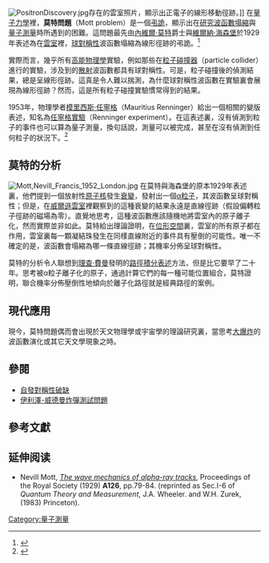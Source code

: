 {{NoteTA|G1=物理學|1=zh-hant:弔詭;zh-hans:佯谬;}}
[[File:PositronDiscovery.jpg|right]]存在的雲室照片，顯示出正電子的線形移動徑跡。]]
在[[量子力學|量子力學]]裡，'''莫特問題'''（Mott problem）是一個[[弔詭|弔詭]]，顯示出在[[研究|研究]][[波函數塌縮|波函數塌縮]]與[[量子測量|量子測量]]時所遇到的困難。這問題最先由[[內維爾·莫特|內維爾·莫特]]爵士與[[維爾納·海森堡|維爾納·海森堡]]於1929年表述為在[[雲室|雲室]]裡，[[圓對稱|球對稱性]]波函數塌縮為線形徑跡的弔詭。<ref>{{cite book
 | last =Bell
 | first =J.
 | authorlink =
 | title =''Speakable and Unspeakable in Quantum Mechanics
 | publisher =Cambridge University Press
 | edition =2, revised, illustrated
 | date =2004
 | isbn =9780521523387}}</ref>{{rp|119ff}}

實際而言，幾乎所有[[高能物理學|高能物理學]]實驗，例如那些在[[粒子碰撞器|粒子碰撞器]]（particle collider）進行的實驗，涉及到的[[散射|散射]]波函數都具有球對稱性。可是，粒子碰撞後的偵測結果，總是呈線形徑跡。這真是令人難以揣測，為什麼球對稱性波函數在實驗裏會展現為線形徑跡？然而，這是所有粒子碰撞實驗慣常得到的結果。

1953年，物理學者[[模里西斯·任寧格|模里西斯·任寧格]]（Mauritius Renninger）給出一個相關的變版表述，知名為[[任寧格實驗|任寧格實驗]]（Renninger experiment）。在這表述裏，沒有偵測到粒子的事件也可以算為量子測量，換句話說，測量可以被完成，甚至在沒有偵測到任何粒子的狀況下。<ref name=Laloe>{{citation|last=Laloe|first=Franck|title=Do We Really Understand Quantum Mechanics| publisher=Cambridge University Press|year=2012| isbn = 978-1-107-02501-1}}</ref>{{rp|27-31}}

==莫特的分析==
[[File:Mott,Nevill_Francis_1952_London.jpg|thumb]]
在莫特與海森堡的原本1929年表述裏，他們提到一個放射性[[原子核|原子核]]發生[[放射性衰變|衰變]]，發射出一個[[α粒子|α粒子]]，其波函數呈球對稱性；但是，在[[威爾遜雲室|威爾遜雲室]]裡觀察到的這種衰變的結果永遠是直線徑跡（假設偏轉粒子徑跡的磁場為零）。直覺地思考，這種波函數應該隨機地將雲室內的原子離子化，然而實際並非如此。莫特給出理論證明，在[[位形空間|位形空間]]裏，雲室的所有原子都在作用，雲室裏每一顆凝結珠發生在同樣直線附近的事件具有壓倒的可能性。唯一不確定的是，波函數會塌縮為哪一條直線徑跡；其機率分佈呈球對稱性。

莫特的分析令人聯想到[[理查·費曼|理查·費曼]]發明的[[路徑積分表述|路徑積分表述]]方法，但是比它要早了二十年。思考被α粒子離子化的原子，通過計算它們的每一種可能位置組合，莫特證明，聯合機率分佈壓倒性地傾向於離子化路徑就是經典路徑的案例。

==現代應用==
現今，莫特問題偶而會出現於天文物理學或宇宙學的理論研究裏，當思考[[大爆炸|大爆炸]]的波函數演化或其它天文學現象之時。

==參閱==
* [[自發對稱性破缺|自發對稱性破缺]]
* [[伊利澤-威德曼炸彈測試問題|伊利澤-威德曼炸彈測試問題]]
==參考文獻==
{{reflist}}

== 延伸阅读 ==
* Nevill Mott, ''[http://www.journals.royalsoc.ac.uk/link.asp?id=am5n208nh4028667 The wave mechanics of alpha-ray tracks]{{dead link|date=2018年4月 |bot=InternetArchiveBot |fix-attempted=yes }}'', Proceedings of the Royal Society (1929) '''A126''', pp.79-84. (reprinted as Sec.I-6 of ''Quantum Theory and Measurement'', J.A. Wheeler. and W.H. Zurek, (1983) Princeton).

{{DEFAULTSORT:M}} 
[[Category:量子測量|Category:量子測量]]